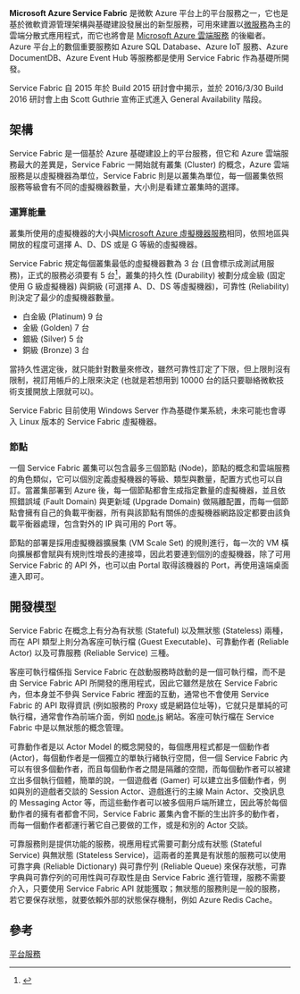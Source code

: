 {{cleanup-jargon|time=2016-05-12T20:45:57+00:00}}
{{primarysources|time=2016-05-12T20:45:57+00:00}}
'''Microsoft Azure Service Fabric''' 是微軟 Azure 平台上的平台服務之一，它也是基於微軟資源管理架構與基礎建設發展出的新型服務，可用來建置以[[微服務|微服務]]為主的雲端分散式應用程式，而它也將會是 [[Microsoft_Azure_雲端服務|Microsoft Azure 雲端服務]] 的後繼者。Azure 平台上的數個重要服務如 Azure SQL Database、Azure IoT 服務、Azure DocumentDB、Azure Event Hub 等服務都是使用 Service Fabric 作為基礎所開發。

Service Fabric 自 2015 年於 Build 2015 研討會中揭示，並於 2016/3/30 Build 2016 研討會上由 Scott Guthrie 宣佈正式進入 General Availability 階段。

== 架構 ==

Service Fabric 是一個基於 Azure 基礎建設上的平台服務，但它和 Azure 雲端服務最大的差異是，Service Fabric 一開始就有叢集 (Cluster) 的概念，Azure 雲端服務是以虛擬機器為單位，Service Fabric 則是以叢集為單位，每一個叢集依照服務等級會有不同的虛擬機器數量，大小則是看建立叢集時的選擇。

=== 運算能量 ===

叢集所使用的虛擬機器的大小與[[Microsoft_Azure_虛擬機器服務|Microsoft Azure 虛擬機器服務]]相同，依照地區與開放的程度可選擇 A、D、DS 或是 G 等級的虛擬機器。

Service Fabric 規定每個叢集最低的虛擬機器數為 3 台 (且會標示成測試用服務)，正式的服務必須要有 5 台<ref>{{Cite web |url=https://azure.microsoft.com/zh-tw/documentation/articles/service-fabric-cluster-capacity/ |title=Service Fabric 叢集容量規劃考量 |accessdate=2016-05-12 |archive-date=2016-06-11 |archive-url=https://web.archive.org/web/20160611181014/https://azure.microsoft.com/zh-tw/documentation/articles/service-fabric-cluster-capacity/ |dead-url=no }}</ref>，叢集的持久性 (Durability) 被劃分成金級 (固定使用 G 級虛擬機器) 與銅級 (可選擇 A、D、DS 等虛擬機器)，可靠性 (Reliability) 則決定了最少的虛擬機器數量。

* 白金級 (Platinum) 9 台
* 金級 (Golden) 7 台
* 銀級 (Silver) 5 台
* 銅級 (Bronze) 3 台

當持久性選定後，就只能針對數量來修改，雖然可靠性訂定了下限，但上限則沒有限制，視訂用帳戶的上限來決定 (也就是若想用到 10000 台的話只要聯絡微軟技術支援開放上限就可以)。

Service Fabric 目前使用 Windows Server 作為基礎作業系統，未來可能也會導入 Linux 版本的 Service Fabric 虛擬機器。

=== 節點 ===

一個 Service Fabric 叢集可以包含最多三個節點 (Node)，節點的概念和雲端服務的角色類似，它可以個別定義虛擬機器的等級、類型與數量，配置方式也可以自訂。當叢集部署到 Azure 後，每一個節點都會生成指定數量的虛擬機器，並且依照錯誤域 (Fault Domain) 與更新域 (Upgrade Domain) 做隔離配置，而每一個節點會擁有自己的負載平衡器，所有與該節點有關係的虛擬機器網路設定都要由該負載平衡器處理，包含對外的 IP 與可用的 Port 等。

節點的部署是採用虛擬機器擴展集 (VM Scale Set) 的規則進行，每一次的 VM 橫向擴展都會賦與有規則性增長的連接埠，因此若要連到個別的虛擬機器，除了可用 Service Fabric 的 API 外，也可以由 Portal 取得該機器的 Port，再使用遠端桌面連入即可。

== 開發模型 ==

Service Fabric 在概念上有分為有狀態 (Stateful) 以及無狀態 (Stateless) 兩種，而在 API 類型上則分為客座可執行檔 (Guest Executable)、可靠動作者 (Reliable Actor) 以及可靠服務 (Reliable Service) 三種。

客座可執行檔係指 Service Fabric 在啟動服務時啟動的是一個可執行檔，而不是由 Service Fabric API 所開發的應用程式，因此它雖然是放在 Service Fabric 內，但本身並不參與 Service Fabric 裡面的互動，通常也不會使用 Service Fabric 的 API 取得資訊 (例如服務的 Proxy 或是網路位址等)，它就只是單純的可執行檔，通常會作為前端介面，例如 [[node.js|node.js]] 網站。客座可執行檔在 Service Fabric 中是以無狀態的概念管理。

可靠動作者是以 Actor Model 的概念開發的，每個應用程式都是一個動作者 (Actor)，每個動作者是一個獨立的單執行緒執行空間，但一個 Service Fabric 內可以有很多個動作者，而且每個動作者之間是隔離的空間，而每個動作者可以被建立出多個執行個體，簡單的說，一個遊戲者 (Gamer) 可以建立出多個動作者，例如與別的遊戲者交談的 Session Actor、遊戲進行的主線 Main Actor、交換訊息的 Messaging Actor 等，而這些動作者可以被多個用戶端所建立，因此等於每個動作者的擁有者都會不同，Service Fabric 叢集內會不斷的生出許多的動作者，而每一個動作者都運行著它自己要做的工作，或是和別的 Actor 交談。

可靠服務則是提供功能的服務，視應用程式需要可劃分成有狀態 (Stateful Service) 與無狀態 (Stateless Service)，這兩者的差異是有狀態的服務可以使用可靠字典 (Reliable Dictionary) 與可靠佇列 (Reliable Queue) 來保存狀態，可靠字典與可靠佇列的可用性與可存取性是由 Service Fabric 進行管理，服務不需要介入，只要使用 Service Fabric API 就能獲取；無狀態的服務則是一般的服務，若它要保存狀態，就要依賴外部的狀態保存機制，例如 Azure Redis Cache。

== 參考 ==
<references />



{{雲端運算}}
{{Microsoft Azure}}
{{Microsoft}}


[[Category:Microsoft_Azure|平台服務]]